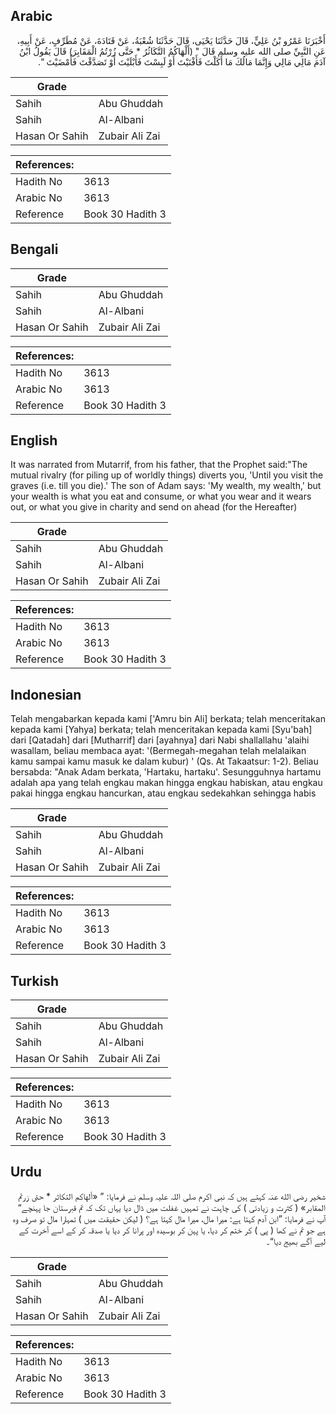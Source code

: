 ## Arabic


<div dir="rtl" lang="ar" style={{fontSize:'larger',backgroundColor:'#f8f9fa',padding:20}}>
أَخْبَرَنَا عَمْرُو بْنُ عَلِيٍّ، قَالَ حَدَّثَنَا يَحْيَى، قَالَ حَدَّثَنَا شُعْبَةُ، عَنْ قَتَادَةَ، عَنْ مُطَرِّفٍ، عَنْ أَبِيهِ، عَنِ النَّبِيِّ صلى الله عليه وسلم قَالَ ‏"‏ ‏(‏أَلْهَاكُمُ التَّكَاثُرُ * حَتَّى زُرْتُمُ الْمَقَابِرَ‏)‏ قَالَ يَقُولُ ابْنُ آدَمَ مَالِي مَالِي وَإِنَّمَا مَالُكَ مَا أَكَلْتَ فَأَفْنَيْتَ أَوْ لَبِسْتَ فَأَبْلَيْتَ أَوْ تَصَدَّقْتَ فَأَمْضَيْتَ ‏"‏‏.‏
</div>
<div style={{backgroundColor:'#f8f9fa',padding:20, marginBottom: 10}}><table> <thead> <tr> <th>Grade</th> <th></th> </tr> </thead> <tbody> <tr><td>Sahih</td><td>Abu Ghuddah</td></tr><tr><td>Sahih</td><td>Al-Albani</td></tr><tr><td>Hasan Or Sahih</td><td>Zubair Ali Zai</td></tr></tbody></table><table> <thead> <tr> <th>References:</th> <th></th> </tr> </thead> <tbody><tr><td>Hadith No</td><td>3613</td></tr><tr><td>Arabic No</td><td>3613</td></tr><tr><td>Reference</td><td>Book 30 Hadith 3</td></tr></tbody></table></div>

## Bengali


<div dir="ltr" lang="bn" style={{fontSize:'larger',backgroundColor:'#f8f9fa',padding:20}}>

</div>
<div style={{backgroundColor:'#f8f9fa',padding:20, marginBottom: 10}}><table> <thead> <tr> <th>Grade</th> <th></th> </tr> </thead> <tbody> <tr><td>Sahih</td><td>Abu Ghuddah</td></tr><tr><td>Sahih</td><td>Al-Albani</td></tr><tr><td>Hasan Or Sahih</td><td>Zubair Ali Zai</td></tr></tbody></table><table> <thead> <tr> <th>References:</th> <th></th> </tr> </thead> <tbody><tr><td>Hadith No</td><td>3613</td></tr><tr><td>Arabic No</td><td>3613</td></tr><tr><td>Reference</td><td>Book 30 Hadith 3</td></tr></tbody></table></div>

## English


<div dir="ltr" lang="en" style={{fontSize:'larger',backgroundColor:'#f8f9fa',padding:20}}>
It was narrated from Mutarrif, from his father, that the Prophet said:"The mutual rivalry (for piling up of worldly things) diverts you, 'Until you visit the graves (i.e. till you die).' The son of Adam says: 'My wealth, my wealth,' but your wealth is what you eat and consume, or what you wear and it wears out, or what you give in charity and send on ahead (for the Hereafter)
</div>
<div style={{backgroundColor:'#f8f9fa',padding:20, marginBottom: 10}}><table> <thead> <tr> <th>Grade</th> <th></th> </tr> </thead> <tbody> <tr><td>Sahih</td><td>Abu Ghuddah</td></tr><tr><td>Sahih</td><td>Al-Albani</td></tr><tr><td>Hasan Or Sahih</td><td>Zubair Ali Zai</td></tr></tbody></table><table> <thead> <tr> <th>References:</th> <th></th> </tr> </thead> <tbody><tr><td>Hadith No</td><td>3613</td></tr><tr><td>Arabic No</td><td>3613</td></tr><tr><td>Reference</td><td>Book 30 Hadith 3</td></tr></tbody></table></div>

## Indonesian


<div dir="ltr" lang="id" style={{fontSize:'larger',backgroundColor:'#f8f9fa',padding:20}}>
Telah mengabarkan kepada kami ['Amru bin Ali] berkata; telah menceritakan kepada kami [Yahya] berkata; telah menceritakan kepada kami [Syu'bah] dari [Qatadah] dari [Mutharrif] dari [ayahnya] dari Nabi shallallahu 'alaihi wasallam, beliau membaca ayat: '(Bermegah-megahan telah melalaikan kamu sampai kamu masuk ke dalam kubur) ' (Qs. At Takaatsur: 1-2). Beliau bersabda: "Anak Adam berkata, 'Hartaku, hartaku'. Sesungguhnya hartamu adalah apa yang telah engkau makan hingga engkau habiskan, atau engkau pakai hingga engkau hancurkan, atau engkau sedekahkan sehingga habis
</div>
<div style={{backgroundColor:'#f8f9fa',padding:20, marginBottom: 10}}><table> <thead> <tr> <th>Grade</th> <th></th> </tr> </thead> <tbody> <tr><td>Sahih</td><td>Abu Ghuddah</td></tr><tr><td>Sahih</td><td>Al-Albani</td></tr><tr><td>Hasan Or Sahih</td><td>Zubair Ali Zai</td></tr></tbody></table><table> <thead> <tr> <th>References:</th> <th></th> </tr> </thead> <tbody><tr><td>Hadith No</td><td>3613</td></tr><tr><td>Arabic No</td><td>3613</td></tr><tr><td>Reference</td><td>Book 30 Hadith 3</td></tr></tbody></table></div>

## Turkish


<div dir="ltr" lang="tr" style={{fontSize:'larger',backgroundColor:'#f8f9fa',padding:20}}>

</div>
<div style={{backgroundColor:'#f8f9fa',padding:20, marginBottom: 10}}><table> <thead> <tr> <th>Grade</th> <th></th> </tr> </thead> <tbody> <tr><td>Sahih</td><td>Abu Ghuddah</td></tr><tr><td>Sahih</td><td>Al-Albani</td></tr><tr><td>Hasan Or Sahih</td><td>Zubair Ali Zai</td></tr></tbody></table><table> <thead> <tr> <th>References:</th> <th></th> </tr> </thead> <tbody><tr><td>Hadith No</td><td>3613</td></tr><tr><td>Arabic No</td><td>3613</td></tr><tr><td>Reference</td><td>Book 30 Hadith 3</td></tr></tbody></table></div>

## Urdu


<div dir="rtl" lang="ur" style={{fontSize:'larger',backgroundColor:'#f8f9fa',padding:20}}>
شخیر رضی الله عنہ کہتے ہیں کہ نبی اکرم صلی اللہ علیہ وسلم نے فرمایا: ” «‏ألهاكم التكاثر * حتى زرتم المقابر» ( کثرت و زیادتی ) کی چاہت نے تمہیں غفلت میں ڈال دیا یہاں تک کہ تم قبرستان جا پہنچے“ آپ نے فرمایا: ”ابن آدم کہتا ہے: میرا مال، میرا مال کہتا ہے؟ ( لیکن حقیقت میں ) تمہارا مال تو صرف وہ ہے جو تم نے کھا ( پی ) کر ختم کر دیا، یا پہن کر بوسیدہ اور پرانا کر دیا یا صدقہ کر کے اسے آخرت کے لیے آگے بھیج دیا“۔
</div>
<div style={{backgroundColor:'#f8f9fa',padding:20, marginBottom: 10}}><table> <thead> <tr> <th>Grade</th> <th></th> </tr> </thead> <tbody> <tr><td>Sahih</td><td>Abu Ghuddah</td></tr><tr><td>Sahih</td><td>Al-Albani</td></tr><tr><td>Hasan Or Sahih</td><td>Zubair Ali Zai</td></tr></tbody></table><table> <thead> <tr> <th>References:</th> <th></th> </tr> </thead> <tbody><tr><td>Hadith No</td><td>3613</td></tr><tr><td>Arabic No</td><td>3613</td></tr><tr><td>Reference</td><td>Book 30 Hadith 3</td></tr></tbody></table></div>
